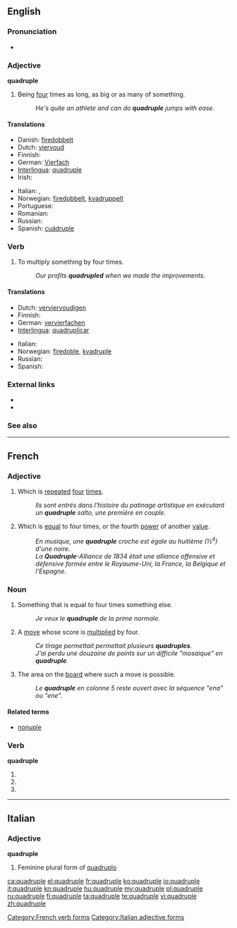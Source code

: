 {{wikipedia}}
==English==

===Pronunciation===
* {{rhymes|uːpəl}}

===Adjective===
'''quadruple'''

# Being [[four]] times as long, as big or as many of something.
#: ''He's quite an athlete and can do '''quadruple''' jumps with ease''.

====Translations====
{{trans-top|being four times as long, as big or as many of something}}
* Danish: [[firedobbelt]]
* Dutch: [[viervoud]]
* Finnish: {{t-|fi|nelinkertainen}}
* German: [[Vierfach]]
* [[Interlingua]]: [[#Interlingua|quadruple]]
* Irish: {{t-|ga|ceathrúil|xs=Irish}}
{{trans-mid}}
* Italian: {{t-|it|quadruplice}}, {{t+|it|quadruplo}}
* Norwegian: [[firedobbelt]], [[kvadruppelt]]
* Portuguese: {{t+|pt|quádruplo}}
* Romanian: {{t|ro|cvadruplu}}
* Russian: {{t+|ru|четверной|tr=četvernój}}
* Spanish: [[cuádruple]]
{{trans-bottom}}

===Verb===
{{en-verb|quadruples|quadrupling|quadrupled|quadrupled}}

# To multiply something by four times.
#: ''Our profits '''quadrupled''' when we made the improvements''.

====Translations====
{{trans-top|to multiply something by four times}}
* Dutch: [[verviervoudigen]]
* Finnish: {{t-|fi|nelinkertaistaa}}
* German: [[vervierfachen]]
* [[Interlingua]]: [[quadruplicar]]
{{trans-mid}}
* Italian: {{t-|it|quadruplicare}}
* Norwegian: [[firedoble]], [[kvadruple]]
* Russian: {{t+|ru|учетверять}}
* Spanish: {{t+|es|cuadruplicar}}
{{trans-bottom}}

===External links===
* {{R:Webster 1913}}
* {{R:Century 1911}}

===See also===
{{coefficient}}

----

==French==

===Adjective===
{{fr-adj|f=quadruple}}

# Which is [[repeat]]ed [[four]] [[times]].
#: ''Ils sont entrés dans l'histoire du patinage artistique en exécutant un '''quadruple''' salto, une première en couple.''
# {{mostly|music|lang=fr}} Which is [[equal]] to four times, or the fourth [[power]] of another [[value]].
#: ''En musique, une '''quadruple''' croche est égale au huitième (½<sup>4</sup>) d'une noire.''
#: ''La '''Quadruple'''-Alliance de 1834 était une alliance offensive et défensive formée entre le Royaume-Uni, la France, la Belgique et l'Espagne.''

===Noun===
{{fr-noun|m}}

# Something that is equal to four times something else.
#: ''Je veux le '''quadruple''' de la prime normale.''
# {{context|[[Scrabble]]}} A [[move]] whose score is [[multiply|multiplied]] by four.
#: ''Ce tirage permettait permettait plusieurs '''quadruples'''.''
#: ''J'ai perdu une douzaine de points sur un difficile "mosaique" en '''quadruple'''.''
# {{context|Scrabble}} The area on the [[board]] where such a move is possible.
#: ''Le '''quadruple''' en colonne 5 reste ouvert avec la séquence "ena" ou "ene".''

====Related terms====
* [[nonuple]]

===Verb===
'''quadruple'''

# {{form of|First- and third-person singular indicative present|[[quadrupler]]}}
# {{form of|First- and third-person singular subjunctive present|[[quadrupler]]}}
# {{form of|Ordinary second-person singular imperative present|[[quadrupler]]}}

[[Category:French verb forms]]

----

==Italian==

===Adjective===
'''quadruple''' {{f}}

# Feminine plural form of [[quadruplo]]

[[Category:Italian adjective forms]]

[[ca:quadruple]]
[[el:quadruple]]
[[fr:quadruple]]
[[ko:quadruple]]
[[io:quadruple]]
[[it:quadruple]]
[[kn:quadruple]]
[[hu:quadruple]]
[[my:quadruple]]
[[pl:quadruple]]
[[ru:quadruple]]
[[fi:quadruple]]
[[ta:quadruple]]
[[te:quadruple]]
[[vi:quadruple]]
[[zh:quadruple]]
